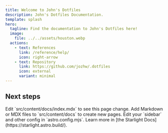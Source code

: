 ```yaml
---
title: Welcome to John's Dotfiles
description: John's Dotfiles Documentation.
template: splash
hero:
  tagline: Find the documentation to John's Dotfiles here!
  image:
    file: ../../assets/houston.webp
  actions:
    - text: References
      link: /reference/help/
      icon: right-arrow
    - text: Repository
      link: https://github.com/jozhw/.dotfiles
      icon: external
      variant: minimal
---
```



## Next steps

<CardGrid stagger>
	<Card title="Update content" icon="pencil">
		Edit `src/content/docs/index.mdx` to see this page change.
	</Card>
	<Card title="Add new content" icon="add-document">
		Add Markdown or MDX files to `src/content/docs` to create new pages.
	</Card>
	<Card title="Configure your site" icon="setting">
		Edit your `sidebar` and other config in `astro.config.mjs`.
	</Card>
	<Card title="Read the docs" icon="open-book">
		Learn more in [the Starlight Docs](https://starlight.astro.build/).
	</Card>
</CardGrid>
